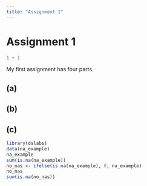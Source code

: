 ```yaml
---
title: "Assignment 1"
---
```


# Assignment 1

```r
1 + 1
```

My first assignment has four parts.

## (a)



## (b)

## (c)
```r

library(dslabs)
data(na_example)
na_example
sum(is.na(na_example))
no_nas <- ifelse(is.na(na_example), 0, na_example)
no_nas
sum(is.na(no_nas))
```